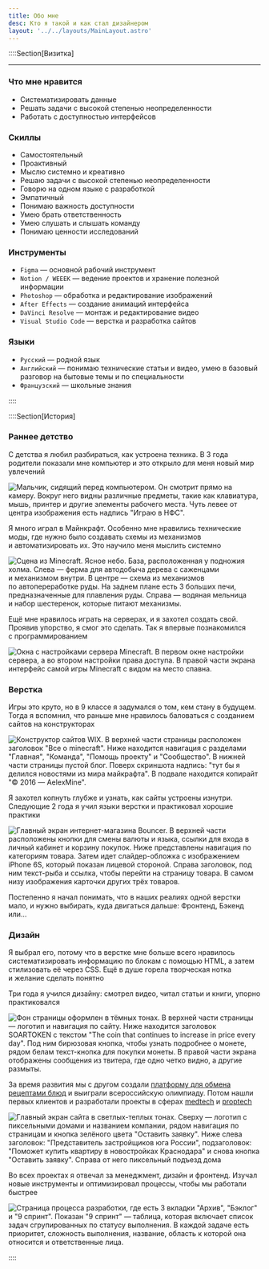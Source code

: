 ```yaml
---
title: Обо мне
desc: Кто я такой и как стал дизайнером
layout: '../../layouts/MainLayout.astro'
---
```




::::Section[Визитка]

<AboutCard />

---

### Что мне нравится

- Систематизировать данные
- Решать задачи с высокой степенью неопределенности
- Работать с доступностью интерфейсов

### Скиллы

- Самостоятельный
- Проактивный
- Мыслю системно и креативно
- Решаю задачи с высокой степенью неопределенности
- Говорю на одном языке с разработкой
- Эмпатичный
- Понимаю важность доступности
- Умею брать ответственность
- Умею слушать и слышать команду
- Понимаю ценности исследований

### Инструменты

- `Figma` — основной рабочий инструмент
- `Notion / WEEEK` — ведение проектов и хранение полезной информации
- `Photoshop` — обработка и редактирование изображений
- `After Effects` — создание анимаций интерфейса
- `DaVinci Resolve` — монтаж и редактирование видео
- `Visual Studio Code` — верстка и разработка сайтов

### Языки

- `Русский` — родной язык
- `Английский` — понимаю технические статьи и видео, умею в базовый разговор на бытовые темы и по специальности
- `Французский` — школьные знания

::::

::::Section[История]

### Раннее детство

С детства я любил разбираться, как устроена техника. В 3 года родители показали мне компьютер и это открыло для меня новый мир увлечений

![Мальчик, сидящий перед компьютером. Он смотрит прямо на камеру. Вокруг него видны различные предметы, такие как клавиатура, мышь, принтер и другие элементы рабочего места. Чуть левее от центра изображения есть надпись "Играю в НФС".](@/assets/about/detstvo.jpg 'Меня застали в расплох за игрой в Need for Speed: Undeground 2')

Я много играл в Майнкрафт. Особенно мне нравились технические моды, где нужно было создавать схемы из механизмов и автоматизировать их. Это научило меня мыслить системно

![Сцена из Minecraft. Ясное небо. База, расположенная у подножия холма. Слева — ферма для автодобыча дерева с саженцами и механизмом внутри. В центре — схема из механизмов по автопереработке руды. На заднем плане есть 3 больших печи, предназначенные для плавления руды. Справа — водяная мельница и набор шестеренок, которые питают механизмы.](@/assets/about/minecraft.jpg 'Автодобыча дерева, центр переработки руд, и водяная мельница')

Ещё мне нравилось играть на серверах, и я захотел создать свой. Проявив упорство, я смог это сделать. Так я впервые познакомился с программированием

![Окна с настройками сервера Minecraft. В первом окне настройки сервера, а во втором настройки права доступа. В правой части экрана интерфейс самой игры Minecraft с видом на место спавна.](@/assets/about/server.jpg 'Так выглядело создание и настройка простого сервера')

### Верстка

Игры это круто, но в 9 классе я задумался о том, кем стану в будущем. Тогда я вспомнил, что раньше мне нравилось баловаться с созданием сайтов на конструкторах

![Конструктор сайтов WIX. В верхней части страницы расположен заголовок "Все о minecraft". Ниже находится навигация с разделами "Главная", "Команда", "Помощь проекту" и "Сообщество". В нижней части страницы пустой блог. Поверх скриншота надпись: "тут бы я делился новостями из мира майкрафта". В подвале находится копирайт "© 2016 — AelexMine".](@/assets/about/first-site.jpg 'Новостной проект по майнкрафту, который я так и недоделал на WiX в 2016')

Я захотел копнуть глубже и узнать, как сайты устроены изнутри. Cледующие 2 года я учил языки верстки и практиковал хорошие практики

![Главный экран интернет-магазина Bouncer. В верхней части расположены кнопки для смены валюты и языка, ссылки для входа в личный кабинет и корзину покупок. Ниже представлены навигация по категориям товара. Затем идет слайдер-обложка с изображением iPhone 6S, который показан лицевой стороной. Справа заголовок, под ним текст-рыба и ссылка, чтобы перейти на страницу товара. В самом низу изображения карточки других трёх товаров.](@/assets/about/verstka.jpg 'Проект [интернет-магазина](https://sonniydsgn.github.io/bouncer/), который я сверстал в 2021')

Постепенно я начал понимать, что в наших реалиях одной верстки мало, и нужно выбирать, куда двигаться дальше: Фронтенд, Бэкенд или…

### Дизайн

Я выбрал его, потому что в верстке мне больше всего нравилось систематизировать информацию по блокам с помощью HTML, а затем стилизовать её через CSS. Ещё в душе горела творческая нотка и желание сделать понятно

Три года я учился дизайну: смотрел видео, читал статьи и книги, упорно практиковался

![Фон страницы оформлен в тёмных тонах. В верхней части страницы — логотип и навигация по сайту. Ниже находится заголовок SOARTOKEN с текстом "The coin that continues to increase in price every day". Под ним бирюзовая кнопка, чтобы узнать подробнее о монете, рядом белам текст-кнопка для покупки монеты. В правой части экрана отображены сообщения из твитера, где одно четко видно, а другие размыты.](@/assets/about/first-design.jpg 'Главный экран сайта для криптовалютного стартапа. Первый опыт в дизайне. 2021')

За время развития мы с другом создали [платформу для обмена рецептами блюд](/projects/mamayapovar) и выиграли всероссийскую олимпиаду. Потом нашли первых клиентов и разработали проекты в сферах [medtech](/projects/vtour) и [proptech](/projects/nova-ug)

![Главный экран сайта в светлых-теплых тонах. Сверху — логотип с пиксельными домами и названием компании, рядом навигация по страницам и кнопка зелёного цвета "Оставить заявку". Ниже слева заголовок: "Представитель застройщиков юга России", подзаголовок: "Поможет купить квартиру в новостройках Краснодара" и снова кнопка "Оставить заявку". Справа от него пиксельный подъезд дома](@/assets/about/last-design.jpg 'Главный экран [агрегатора новостроек](/projects/nova-ug) в Краснодаре. Один из последних дизайнов. 2024')

Во всех проектах я отвечал за менеджмент, дизайн и фронтенд. Изучал новые инструменты и оптимизировал процессы, чтобы мы работали быстрее

![Страница процесса разработки, где есть 3 вкладки "Архив", "Бэклог" и "9 спринт". Показан "9 спринт" — таблица, которая включает список задач сгрупированных по статусу выполнения. В каждой задаче есть приоритет, сложность выполнения, название, область к которой она относится и ответственные лица.](@/assets/about/backlog-example.jpg 'Бэклог на 9 спринте во время разработки [Путеводителя по клинике](/projects/vtour)')

::::
